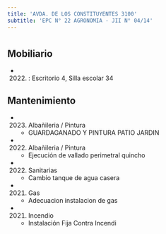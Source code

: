 ```yaml
---
title: 'AVDA. DE LOS CONSTITUYENTES 3100'
subtitle: 'EPC N° 22 AGRONOMIA - JII N° 04/14'
---
```


#


## Mobiliario

*  (2022) : Escritorio 4, Silla escolar 34 





## Mantenimiento

*  (2023) Albañileria / Pintura 
    + GUARDAGANADO Y PINTURA PATIO JARDIN

*  (2022) Albañileria / Pintura 
    + Ejecución de vallado perimetral  quincho

*  (2022) Sanitarias 
    + Cambio tanque de agua casera

*  (2021) Gas 
    + Adecuacion instalacion de gas

*  (2021) Incendio 
    + Instalación Fija Contra Incendi




